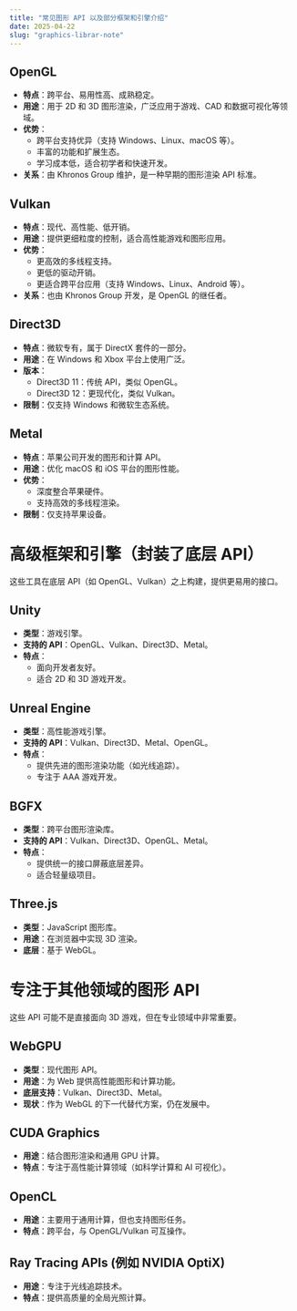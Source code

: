 ```yaml
---
title: "常见图形 API 以及部分框架和引擎介绍"
date: 2025-04-22
slug: "graphics-librar-note"
---
```


## OpenGL

- **特点**：跨平台、易用性高、成熟稳定。
- **用途**：用于 2D 和 3D 图形渲染，广泛应用于游戏、CAD 和数据可视化等领域。
- **优势**：
    - 跨平台支持优异（支持 Windows、Linux、macOS 等）。
    - 丰富的功能和扩展生态。
    - 学习成本低，适合初学者和快速开发。
- **关系**：由 Khronos Group 维护，是一种早期的图形渲染 API 标准。

## Vulkan

- **特点**：现代、高性能、低开销。
- **用途**：提供更细粒度的控制，适合高性能游戏和图形应用。
- **优势**：
    - 更高效的多线程支持。
    - 更低的驱动开销。
    - 更适合跨平台应用（支持 Windows、Linux、Android 等）。
- **关系**：也由 Khronos Group 开发，是 OpenGL 的继任者。

## Direct3D

- **特点**：微软专有，属于 DirectX 套件的一部分。
- **用途**：在 Windows 和 Xbox 平台上使用广泛。
- **版本**：
    - Direct3D 11：传统 API，类似 OpenGL。
    - Direct3D 12：更现代化，类似 Vulkan。
- **限制**：仅支持 Windows 和微软生态系统。

## Metal

- **特点**：苹果公司开发的图形和计算 API。
- **用途**：优化 macOS 和 iOS 平台的图形性能。
- **优势**：
    - 深度整合苹果硬件。
    - 支持高效的多线程渲染。
- **限制**：仅支持苹果设备。

# 高级框架和引擎（封装了底层 API）

这些工具在底层 API（如 OpenGL、Vulkan）之上构建，提供更易用的接口。

## Unity

- **类型**：游戏引擎。
- **支持的 API**：OpenGL、Vulkan、Direct3D、Metal。
- **特点**：
    - 面向开发者友好。
    - 适合 2D 和 3D 游戏开发。

## Unreal Engine

- **类型**：高性能游戏引擎。
- **支持的 API**：Vulkan、Direct3D、Metal、OpenGL。
- **特点**：
    - 提供先进的图形渲染功能（如光线追踪）。
    - 专注于 AAA 游戏开发。

## BGFX

- **类型**：跨平台图形渲染库。
- **支持的 API**：Vulkan、Direct3D、OpenGL、Metal。
- **特点**：
    - 提供统一的接口屏蔽底层差异。
    - 适合轻量级项目。

## Three.js

- **类型**：JavaScript 图形库。
- **用途**：在浏览器中实现 3D 渲染。
- **底层**：基于 WebGL。

# 专注于其他领域的图形 API

这些 API 可能不是直接面向 3D 游戏，但在专业领域中非常重要。

## WebGPU

- **类型**：现代图形 API。
- **用途**：为 Web 提供高性能图形和计算功能。
- **底层支持**：Vulkan、Direct3D、Metal。
- **现状**：作为 WebGL 的下一代替代方案，仍在发展中。

## CUDA Graphics

- **用途**：结合图形渲染和通用 GPU 计算。
- **特点**：专注于高性能计算领域（如科学计算和 AI 可视化）。

## OpenCL

- **用途**：主要用于通用计算，但也支持图形任务。
- **特点**：跨平台，与 OpenGL/Vulkan 可互操作。

## Ray Tracing APIs (例如 NVIDIA OptiX)

- **用途**：专注于光线追踪技术。
- **特点**：提供高质量的全局光照计算。
